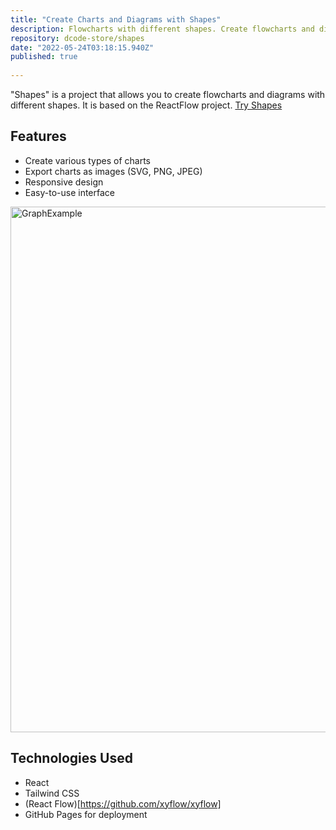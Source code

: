 ```yaml
---
title: "Create Charts and Diagrams with Shapes"
description: Flowcharts with different shapes. Create flowcharts and diagrams. Based on ReactFlow project
repository: dcode-store/shapes
date: "2022-05-24T03:18:15.940Z"
published: true
  
---
```

"Shapes" is a project that allows you to create flowcharts and diagrams with different shapes. It is based on the ReactFlow project.
<a href="https://dcode-store.github.io/shapes/">Try Shapes</a>

## Features

- Create various types of charts
- Export charts as images (SVG, PNG, JPEG)
- Responsive design
- Easy-to-use interface

<img width="841" alt="GraphExample" src="https://github.com/user-attachments/assets/97494be9-5407-4842-9c92-7765e1336d2b" />


## Technologies Used

- React
- Tailwind CSS
- (React Flow)[https://github.com/xyflow/xyflow]
- GitHub Pages for deployment
